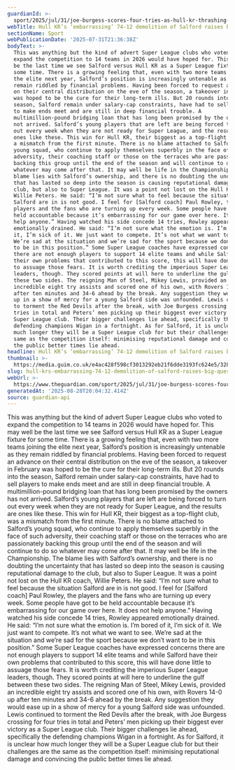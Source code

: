 ```yaml
---
guardianId: >-
  sport/2025/jul/31/joe-burgess-scores-four-tries-as-hull-kr-thrashing-of-salford-raises-big-questions
webTitle: Hull KR’s ‘embarrassing’ 74-12 demolition of Salford raises big questions
sectionName: Sport
webPublicationDate: '2025-07-31T21:36:38Z'
bodyText: >-
  This was anything but the kind of advert Super League clubs who voted to
  expand the competition to 14 teams in 2026 would have hoped for. This may well
  be the last time we see Salford versus Hull KR as a Super League fixture for
  some time. There is a growing feeling that, even with two more teams joining
  the elite next year, Salford’s position is increasingly untenable as they
  remain riddled by financial problems. Having been forced to request an advance
  on their central distribution on the eve of the season, a takeover in February
  was hoped to be the cure for their long-term ills. But 20 rounds into the
  season, Salford remain under salary-cap constraints, have had to sell players
  to make ends meet and are still in deep financial trouble. A
  multimillion-pound bridging loan that has long been promised by the owners has
  not arrived. Salford’s young players that are left are being forced to turn
  out every week when they are not ready for Super League, and the results are
  ones like these. This win for Hull KR, their biggest as a top-flight club, was
  a mismatch from the first minute. There is no blame attached to Salford’s
  young squad, who continue to apply themselves superbly in the face of such
  adversity, their coaching staff or those on the terraces who are passionately
  backing this group until the end of the season and will continue to do so
  whatever may come after that. It may well be life in the Championship. The
  blame lies with Salford’s ownership, and there is no doubting the uncertainty
  that has lasted so deep into the season is causing reputational damage to the
  club, but also to Super League. It was a point not lost on the Hull KR coach,
  Willie Peters. He said: “I’m not sure what to feel because the situation
  Salford are in is not good. I feel for [Salford coach] Paul Rowley, the
  players and the fans who are turning up every week. Some people have got to be
  held accountable because it’s embarrassing for our game over here. It does not
  help anyone.” Having watched his side concede 14 tries, Rowley appeared
  emotionally drained. He said: “I’m not sure what the emotion is. I’m bored of
  it, I’m sick of it. We just want to compete. It’s not what we want to see.
  We’re sad at the situation and we’re sad for the sport because we don’t want
  to be in this position.” Some Super League coaches have expressed concerns
  there are not enough players to support 14 elite teams and while Salford have
  their own problems that contributed to this score, this will have done little
  to assuage those fears. It is worth crediting the imperious Super League
  leaders, though. They scored points at will here to underline the gulf between
  these two sides. The reigning Man of Steel, Mikey Lewis, provided an
  incredible eight try assists and scored one of his own, with Rovers 14-0 up
  after ten minutes and 34-6 ahead by the break. Any suggestion they would ease
  up in a show of mercy for a young Salford side was unfounded. Lewis continued
  to torment the Red Devils after the break, with Joe Burgess crossing for four
  tries in total and Peters’ men picking up their biggest ever victory as a
  Super League club. Their bigger challenges lie ahead, specifically the
  defending champions Wigan in a fortnight. As for Salford, it is unclear how
  much longer they will be a Super League club for but their challenges are the
  same as the competition itself: minimising reputational damage and convincing
  the public better times lie ahead.
headline: Hull KR’s ‘embarrassing’ 74-12 demolition of Salford raises big questions
thumbnail: >-
  https://media.guim.co.uk/e4ac428f598cf3013292eb21f6dde3193fc624e5/328_0_3837_3070/500.jpg
slug: hull-krs-embarrassing-74-12-demolition-of-salford-raises-big-questions
webUrl: >-
  https://www.theguardian.com/sport/2025/jul/31/joe-burgess-scores-four-tries-as-hull-kr-thrashing-of-salford-raises-big-questions
generatedAt: '2025-08-28T20:04:32.414Z'
source: guardian-api
---
```

This was anything but the kind of advert Super League clubs who voted to expand the competition to 14 teams in 2026 would have hoped for. This may well be the last time we see Salford versus Hull KR as a Super League fixture for some time. There is a growing feeling that, even with two more teams joining the elite next year, Salford’s position is increasingly untenable as they remain riddled by financial problems. Having been forced to request an advance on their central distribution on the eve of the season, a takeover in February was hoped to be the cure for their long-term ills. But 20 rounds into the season, Salford remain under salary-cap constraints, have had to sell players to make ends meet and are still in deep financial trouble. A multimillion-pound bridging loan that has long been promised by the owners has not arrived. Salford’s young players that are left are being forced to turn out every week when they are not ready for Super League, and the results are ones like these. This win for Hull KR, their biggest as a top-flight club, was a mismatch from the first minute. There is no blame attached to Salford’s young squad, who continue to apply themselves superbly in the face of such adversity, their coaching staff or those on the terraces who are passionately backing this group until the end of the season and will continue to do so whatever may come after that. It may well be life in the Championship. The blame lies with Salford’s ownership, and there is no doubting the uncertainty that has lasted so deep into the season is causing reputational damage to the club, but also to Super League. It was a point not lost on the Hull KR coach, Willie Peters. He said: “I’m not sure what to feel because the situation Salford are in is not good. I feel for [Salford coach] Paul Rowley, the players and the fans who are turning up every week. Some people have got to be held accountable because it’s embarrassing for our game over here. It does not help anyone.” Having watched his side concede 14 tries, Rowley appeared emotionally drained. He said: “I’m not sure what the emotion is. I’m bored of it, I’m sick of it. We just want to compete. It’s not what we want to see. We’re sad at the situation and we’re sad for the sport because we don’t want to be in this position.” Some Super League coaches have expressed concerns there are not enough players to support 14 elite teams and while Salford have their own problems that contributed to this score, this will have done little to assuage those fears. It is worth crediting the imperious Super League leaders, though. They scored points at will here to underline the gulf between these two sides. The reigning Man of Steel, Mikey Lewis, provided an incredible eight try assists and scored one of his own, with Rovers 14-0 up after ten minutes and 34-6 ahead by the break. Any suggestion they would ease up in a show of mercy for a young Salford side was unfounded. Lewis continued to torment the Red Devils after the break, with Joe Burgess crossing for four tries in total and Peters’ men picking up their biggest ever victory as a Super League club. Their bigger challenges lie ahead, specifically the defending champions Wigan in a fortnight. As for Salford, it is unclear how much longer they will be a Super League club for but their challenges are the same as the competition itself: minimising reputational damage and convincing the public better times lie ahead.
